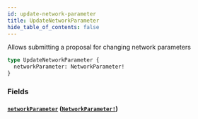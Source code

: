 ```yaml
---
id: update-network-parameter
title: UpdateNetworkParameter
hide_table_of_contents: false
---
```



Allows submitting a proposal for changing network parameters

```graphql
type UpdateNetworkParameter {
  networkParameter: NetworkParameter!
}
```


### Fields

#### [`networkParameter`](#) ([`NetworkParameter!`](/docs/mainnet/graphql/objects/network-parameter))







